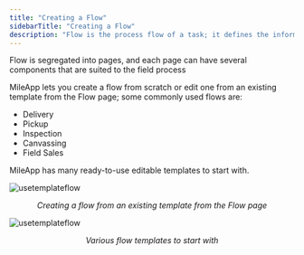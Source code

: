 ```yaml
---
title: "Creating a Flow"
sidebarTitle: "Creating a Flow"
description: "Flow is the process flow of a task; it defines the information that can be viewed and filled by the user when they are doing their job on the field."
---
```

Flow is segregated into pages, and each page can have several components that are suited to the field process

MileApp lets you create a flow from scratch or edit one from an existing template from the Flow page; some commonly used flows are:
- Delivery
- Pickup
- Inspection
- Canvassing
- Field Sales

MileApp has many ready-to-use editable templates to start with.

![usetemplateflow](../images/flow-usetemplate.png)
<p align="center"><i>Creating a flow from an existing template from the Flow page</i></p>

![usetemplateflow](../images/flow-usetemplatedialog.png)
<p align="center"><i>Various flow templates to start with</i></p>
